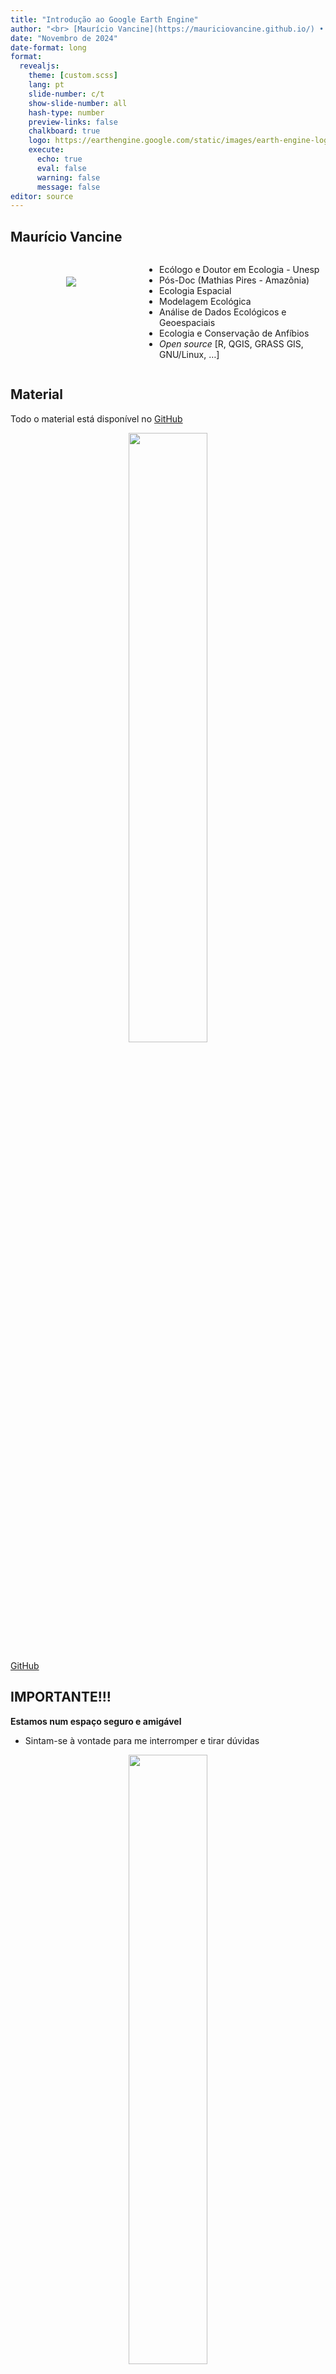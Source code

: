 ```yaml
---
title: "Introdução ao Google Earth Engine"
author: "<br> [Maurício Vancine](https://mauriciovancine.github.io/) • [lab.exe/Unicamp](https://www.mathiasmpires.net.br/)"
date: "Novembro de 2024"
date-format: long
format: 
  revealjs:
    theme: [custom.scss]
    lang: pt
    slide-number: c/t
    show-slide-number: all
    hash-type: number
    preview-links: false
    chalkboard: true
    logo: https://earthengine.google.com/static/images/earth-engine-logo.png
    execute:
      echo: true
      eval: false
      warning: false
      message: false
editor: source
---
```


## Maurício Vancine 

::: columns
::: {.column width="40%"}
<br><br>
<center>
![](img/avatar.png)
</center>
:::

::: {.column width="60%"}

- Ecólogo e Doutor em Ecologia - Unesp
- Pós-Doc (Mathias Pires - Amazônia)
- Ecologia Espacial
- Modelagem Ecológica
- Análise de Dados Ecológicos e Geoespaciais
- Ecologia e Conservação de Anfíbios
- *Open source* [R, QGIS, GRASS GIS, GNU/Linux, ...]

:::
:::

## Material

Todo o material está disponível no [GitHub](https://github.com/mauriciovancine/workshop-gee)

<center>
<img src="img/github_logo.png" style="width:50%"/>
</center>

:::footer
[GitHub](https://github.com/mauriciovancine/workshop-qgis)
:::

## IMPORTANTE!!!

**Estamos num espaço seguro e amigável**

- Sintam-se à vontade para me interromper e tirar dúvidas

<center>
<img src="img/general_starwars_teamwork.png" style="width:50%"/>
</center>

::: footer
[\@allison_horst](https://twitter.com/allison_horst)
:::

## Google Earth Engine {.smaller}

- **Plataforma em nuvem** para análise de dados geoespaciais
- Fornece **conjuntos de dados** hospedados na nuvem prontos para uso e um **grande conjunto de servidores**
- **Inclui**: catálogo de dados públicos, infraestrutura de computação, API (*Application Programming Interface*) geoespacial e servidor de aplicativos interativos

![](img/gee_logo_bg.png){.absolute width=10% right=470 top=335}
<center>
<img src="img/gee_01.png" style="width:60%"/>
</center>

:::footer
[Welcome to Google Earth Engine](https://developers.google.com/earth-engine)
:::

## API

- **Comunicação** com os servidores do *Earth Engine*
- **Linguagens**: JavaScript e Python

<center>
<img src="img/api.png" style="width:85%"/>
</center>

:::footer
[The Ultimate Guide to API Development: Types, Examples, and Best Practices](https://www.mindinventory.com/blog/ultimate-guide-to-api-development/)
:::

## API

<center>
<img src="img/gee_completo.png" style="width:100%"/>
</center>

:::footer
[Mapas Abertos](https://mapasabertos.com/2021/03/30/o-google-earth-engine/)
:::

## JavaScript

- JavaScript do Earth Engine é "fácil de usar" e é acessado pelo **Editor de Código** on-line
- Permite **compartilhar** código e inclui **ferramentas** para gráficos, mapas e aplicações web

<center>
<img src="img/javascript_logo.png" style="width:30%"/>
</center>

:::footer
[JavaScript](https://pt.wikipedia.org/wiki/JavaScript)
:::

## Google Cloud

- Cloud project

<center>
<img src="img/gee_google_cloud01.png" style="width:100%"/>
</center>

:::footer
[Google Cloud](https://console.cloud.google.com)
:::

## Google Cloud

**1. Obtenha um projeto**

<center>
<img src="img/gee_google_cloud02.png" style="width:100%"/>
</center>

:::footer
[Google Cloud](https://console.cloud.google.com)
:::

## Google Cloud

**1. Obtenha um projeto**

<center>
<img src="img/gee_google_cloud03.png" style="width:100%"/>
</center>

:::footer
[Google Cloud](https://console.cloud.google.com)
:::

## Google Cloud

**1. Obtenha um projeto**

<center>
<img src="img/gee_google_cloud04.png" style="width:100%"/>
</center>

:::footer
[Google Cloud](https://console.cloud.google.com)
:::

## Google Cloud

**1. Obtenha um projeto**

<center>
<img src="img/gee_google_cloud05.png" style="width:100%"/>
</center>

:::footer
[Google Cloud](https://console.cloud.google.com)
:::

## Google Cloud

**1. Obtenha um projeto**

<center>
<img src="img/gee_google_cloud06.png" style="width:100%"/>
</center>

:::footer
[Google Cloud](https://console.cloud.google.com)
:::

## Google Cloud

**2. Habilite a API do Earth Engine**

<center>
<img src="img/gee_google_cloud07.png" style="width:100%"/>
</center>

:::footer
[Google Cloud](https://console.cloud.google.com)
:::

## Google Cloud

**2. Habilite a API do Earth Engine**

<center>
<img src="img/gee_google_cloud08.png" style="width:100%"/>
</center>

:::footer
[Google Cloud](https://console.cloud.google.com)
:::

## Google Cloud

**2. Habilite a API do Earth Engine**

<center>
<img src="img/gee_google_cloud09.png" style="width:100%"/>
</center>

:::footer
[Google Cloud](https://console.cloud.google.com)
:::

# Acho que tudo certo...

## Editor de código

<center>
<img src="img/gee_code_editor01.png" style="width:93%"/>
</center>

:::footer
[Welcome to Google Earth Engine](https://developers.google.com/earth-engine)
:::

## Editor de código

<br>
<center>
<img src="img/gee_code_editor02.png" style="width:100%"/>
</center>

:::footer
[Mapas Abertos](https://mapasabertos.com/2021/03/30/o-google-earth-engine/)
:::

## Editor de código

<center>
<img src="img/gee_code_editor03.png" style="width:100%"/>
</center>

:::footer
[Welcome to Google Earth Engine](https://developers.google.com/earth-engine)
:::

## Rodando os códigos

- Clique em `Run` ou `ctrl + alt + enter`

```r
print('Hello World');
```

<center>
<img src="img/gee_scripts01.png" style="width:60%"/>
</center>

:::footer
[Cardille et al. (2024)](https://link.springer.com/book/10.1007/978-3-031-26588-4)
:::

## Salvando os scripts

- Clique em `Save` ou `ctrl + s`

<center>
<img src="img/gee_scripts02.png" style="width:65%"/>
</center>

:::footer
[Cardille et al. (2024)](https://link.springer.com/book/10.1007/978-3-031-26588-4)
:::

## Salvando os scripts

**Nome de usuário**

::: {style="font-size: 70%;"}
- Na primeira vez de uso do *Code Editor* é escolhido um **nome de usuário** do *Earth Engine*
- Esse nome será usado para **criar a pasta de scripts** na nuvem
- **Recomendação**: usuário da conta Google, pois o mesmo não pode ser alterado
:::

<center>
<img src="img/gee_scripts03.png" style="width:33%"/>
</center>

:::footer
[Cardille et al. (2024)](https://link.springer.com/book/10.1007/978-3-031-26588-4)
:::

## Salvando os scripts

**Repositório**

- Depois que a pasta *home* é criada, será solicitado a criação de um **repositório** (pasta)
- Repositório ajudam **organizar** e **compartilhar** scripts

<center>
<img src="img/gee_scripts04.png" style="width:35%"/>
</center>

:::footer
[Cardille et al. (2024)](https://link.springer.com/book/10.1007/978-3-031-26588-4)
:::

## Salvando os scripts

**Scripts**

::: {style="font-size: 70%;"}
- Scripts são **salvos** no repositório
- Script aparecerá no **painel do gerenciador** de scripts
- Scripts são **salvos na nuvem** e estarão **disponíveis** quando abrir o *Code Editor*
:::

![](img/gee_scripts05.png){.absolute width=50% right=550 top=350}
![](img/gee_scripts06.png){.absolute width=60% right=-90 top=355}

:::footer
[Cardille et al. (2024)](https://link.springer.com/book/10.1007/978-3-031-26588-4)
:::

# Dúvidas?

## Introdução ao JavaScript {.smaller}

- Criado em 1995, atualmente o JS é uma das linguagens mais **usadas** e **populares**
- Linguagem **interpretada** (lido linha a linha) e de **alto nível** (próximo ao que falamos)
- HTML, CSS e JS formam a base da internet
- **Principal função do JS**: deixar as páginas de internet dinâmicas

![](img/js_stack.webp){.absolute width=60% right=400 top=300}
![](img/html_css_js.avif){.absolute width=60% right=-100 top=300}

:::footer
[What are the differences between CSS, HTML and JavaScript?](https://www.keentodesign.com.au/difference-between-css-html-and-javascript/)
:::

## Introdução ao JavaScript

**Comentários**

- Texto usado para explicar o código ou deixar uma nota
- Sempre adicionar comentários explicando cada etapa
- `//` ou `ctrl + /` para uma ou mais linhas
- `ctrl + /` em linhas comentadas, descomenta-as

```ojs
// This is a comment!
print('Hello World');
```

## Introdução ao JavaScript

**Variáveis**

::: {style="font-size: 80%;"}
- Usadas para **armazenar** valores de dados
- **Sintaxe**: palavra-chave `var`, nome da variável, igual e valor atribuído
- Cada declaração do seu script deve terminar com um **ponto e vírgula** (opcional)
- Variáveis recebem o **tipo** automaticamente dependendo do que foi atribuído (e.g. tipo `string` para texto e `numeric` para números)
:::

```r
var city = 'San Francisco';
print(city);

var population = 873965;
print(population);
```

## Introdução ao JavaScript

**Listas**

::: {style="font-size: 70%;"}
- Armazenam **múltiplos valores** em uma única variável
- **Sintaxe**: palavra-chave `var`, nome da variável, igual e colchetes `[]`, elementos separados por vírgulas
- **Console**: aparece com uma **seta expansora** (`▷`), que ao clicar se **expande**, mostrarando seu
conteúdo
- O número à esquerda de cada item indica seu **índice** (posição na lista), permitindo **se refirir** a cada item usando um **valor numérico**
- **ATENÇÃO**: índices começam em zero (0)
:::

```r
var cities = ['San Francisco', 'Los Angeles', 
              'New York', 'Atlanta'];
print(cities);

var cities1 = cities[1];
print(cities1);
```

![](img/gee_list.png){.absolute width=35% right=0 top=500}

## Introdução ao JavaScript

**Objetos**

::: {style="font-size: 70%;"}
- Armazenam **múltiplos valores** em uma única variável
- Permitem armazenamento de pares de **chave-valor**, cada valor é acessível por sua **chave** (nome), não por um índice numérico
- **Sintaxe**: palavra-chave `var`, nome da variável, igual, chaves `{}`, elementos nomeados pela chave entre aspas, dois pontos, valor atribuído e ponto e vírgula `;`
- **Camel Case**: primeira palavra em minúsculas, primeira letra da segunda palavra em maiúscula (API do Earth Engine)
- **Console**: impresso com chaves e rótulos, permitindo a recuperação pelos rótulos
:::

```r
var cityData = {
    'city': 'San Francisco',
    'coordinates': [-122.4194, 37.7749],
    'population': 873965
};
print(cityData);
```

![](img/gee_object.png){.absolute width=42% right=-50 top=505}

## Introdução ao JavaScript

**Funções**

::: {style="font-size: 80%;"}
- **Criadas** pelo usuário, realizam **cálculos** em entradas e **retornam** saídas modificadas
- Permitem agrupar **operações e repeti-las** para diferentes parâmetros, sem necessidade de reescrevê-las
- **Sintaxe**: definidas usando a palavra-chave `function`
- A mesma função pode ser chamada com **diferentes entradas** para gerar **diferentes saídas**
:::

```r
var greet = function(name) {
return 'Hello ' + name;
};
print(greet('World'));
print(greet('Readers'));
```

## Cliente vs servidor    



# Material de estudo

## Sites

- [Welcome to Google Earth Engine](https://developers.google.com/earth-engine)

## Artigos e livros

[Cardille et al. 2024. Cloud-Based Remote Sensing with Google Earth Engine Fundamentals and Applications. ](https://link.springer.com/book/10.1007/978-3-031-26588-4)

## Muito obrigado!

::: columns
::: {.column width="50%"}
**Acknowledgements**:

- Yuri
- Thiago Sanna
- Dhemerson

<center>
<img src="img/fapesp.png" style="width:70%"/>
</center>

:::

::: {.column width="50%"}
Contact:

[mauricio.vancine@gmail.com](mailto:mauricio.vancine@gmail.com)
[mauriciovancine.github.io](https://mauriciovancine.github.io)

<center>
<img src="img/gif_frogs.gif" style="width:75%"/>
</center>

:::
:::

:::footer
Slides by [Maurício Vancine](https://mauriciovancine.github.io/), made with [Quarto](https://quarto.org/). Code available at [GitHub](https://github.com/mauriciovancine/workshop-gee).
:::